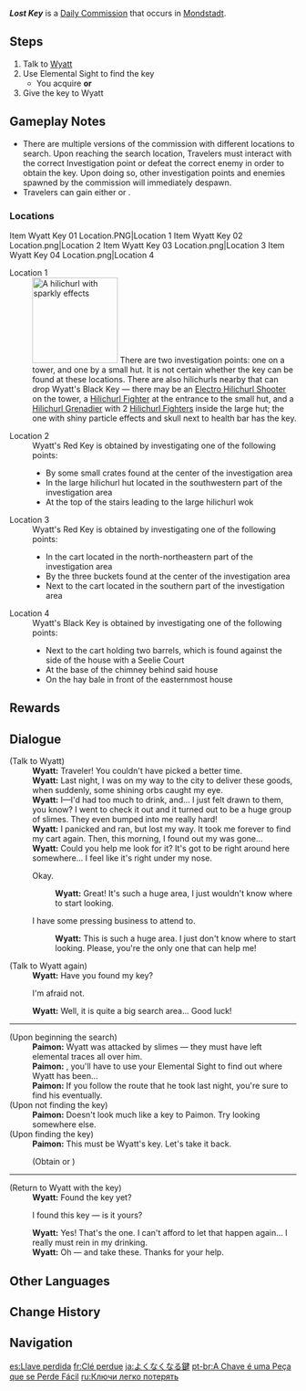 {{Quest Infobox
|id             = 20005; 20019; 20025; 20035
|type           = Commission
|image          = Commission Lost Key.png
|region         = Mondstadt
|npc            = Wyatt
|startLocation  = [[Dadaupa Gorge]], [[Mondstadt]]
|startLocation2 = [[Dawn Winery]], Mondstadt
|characters     = Paimon; Traveler; Wyatt
|otherRewards   = 
*AR-Dependent Rewards
}}
'''''Lost Key''''' is a [[Daily Commission]] that occurs in [[Mondstadt]].

==Steps==
#Talk to [[Wyatt]]
#Use Elemental Sight to find the key
#* You acquire {{Item|Wyatt's Black Key}} '''or''' {{Item|Wyatt's Red Key}}
#Give the key to Wyatt

==Gameplay Notes==
* There are multiple versions of the commission with different locations to search. Upon reaching the search location, Travelers must interact with the correct Investigation point or defeat the correct enemy in order to obtain the key. Upon doing so, other investigation points and enemies spawned by the commission will immediately despawn.
* Travelers can gain either {{Item|Wyatt's Black Key}} or {{Item|Wyatt's Red Key}}.

===Locations===
<gallery>
Item Wyatt Key 01 Location.PNG|Location 1
Item Wyatt Key 02 Location.png|Location 2
Item Wyatt Key 03 Location.png|Location 3
Item Wyatt Key 04 Location.png|Location 4
</gallery>

; Location 1
: [[File:Lost Key Enemy Sparkle Effects.png|right|150px|A hilichurl with sparkly effects]] There are two investigation points: one on a tower, and one by a small hut. It is not certain whether the key can be found at these locations. There are also hilichurls nearby that can drop Wyatt's Black Key &mdash; there may be an [[Electro Hilichurl Shooter]] on the tower, a [[Hilichurl Fighter]] at the entrance to the small hut, and a [[Hilichurl Grenadier]] with 2 [[Hilichurl Fighter]]s inside the large hut; the one with shiny particle effects and skull next to health bar has the key.
{{clr}}
; Location 2
: Wyatt's Red Key is obtained by investigating one of the following points:
:* By some small crates found at the center of the investigation area
:* In the large hilichurl hut located in the southwestern part of the investigation area
:* At the top of the stairs leading to the large hilichurl wok

; Location 3
: Wyatt's Red Key is obtained by investigating one of the following points:
:* In the cart located in the north-northeastern part of the investigation area
:* By the three buckets found at the center of the investigation area
:* Next to the cart located in the southern part of the investigation area

; Location 4
: Wyatt's Black Key is obtained by investigating one of the following points:
:* Next to the cart holding two barrels, which is found against the side of the house with a Seelie Court
:* At the base of the chimney behind said house
:* On the hay bale in front of the easternmost house

==Rewards==
{{Commission Rewards|full}}

==Dialogue==
{{Quest Description|[[Wyatt]] is looking for a key he has lost.<br><br>Wyatt, who escorts goods, is fond of drinking. However, after some heavy drinking, he has lost his key. Try following his footprints to find his key and bring it back to him.}}
{{Dialogue Start}}
;(Talk to Wyatt)
:'''Wyatt:''' Traveler! You couldn't have picked a better time.
:'''Wyatt:''' Last night, I was on my way to the city to deliver these goods, when suddenly, some shining orbs caught my eye.
:'''Wyatt:''' I&mdash;I'd had too much to drink, and... I just felt drawn to them, you know? I went to check it out and it turned out to be a huge group of slimes. They even bumped into me really hard!
:'''Wyatt:''' I panicked and ran, but lost my way. It took me forever to find my cart again. Then, this morning, I found out my {{Color|buzzword|key}} was gone...
:'''Wyatt:''' Could you help me look for it? It's got to be right around here somewhere... I feel like it's right under my nose.
:{{DIcon}} Okay.
::'''Wyatt:''' Great! It's such a huge area, I just wouldn't know where to start looking.
:{{DIcon}} I have some pressing business to attend to.
::'''Wyatt:''' This is such a huge area. I just don't know where to start looking. Please, you're the only one that can help me!

;(Talk to Wyatt again)
:'''Wyatt:''' Have you found my key?
:{{DIcon}} I'm afraid not.
:'''Wyatt:''' Well, it is quite a big search area... Good luck!
----
;(Upon beginning the search)
:'''Paimon:''' Wyatt was attacked by slimes &mdash; they must have left elemental traces all over him.
:'''Paimon:''' {{Traveler}}, you'll have to use your Elemental Sight to find out where Wyatt has been...
:'''Paimon:''' If you follow the route that he took last night, you're sure to find his {{Color|buzzword|key}} eventually.
;(Upon not finding the key)
:'''Paimon:''' Doesn't look much like a key to Paimon. Try looking somewhere else.
;(Upon finding the key)
:'''Paimon:''' This must be Wyatt's key. Let's take it back.
:;(Obtain {{Item|Wyatt's Black Key}} or {{Item|Wyatt's Red Key}})
----
;(Return to Wyatt with the key)
:'''Wyatt:''' Found the key yet?
:{{DIcon}} I found this key &mdash; is it yours?
:'''Wyatt:''' Yes! That's the one. I can't afford to let that happen again... I really must rein in my drinking.
:'''Wyatt:''' Oh &mdash; and take these. Thanks for your help.
{{Dialogue End}}

==Other Languages==
{{Other Languages
|en      = Lost Key
|zhs     = 钥匙是易丢品
|zhs_rm  = Yàoshi Shì Yì Diū Pǐn
|zht     = 鑰匙是易丟物
|zht_rm  = Yàoshi Shì Yì Diū Wù
|zh_tl   = Keys Are Easy Things to Lose
|ja      = よくなくなる鍵
|ja_rm   = Yoku Nakunaru Kagi
|ja_tl   = Easily Lost Key
|ko      = 잃어버리기 쉬운 열쇠
|ko_tl   = Easily Lost Key
|es      = Llave perdida
|es_tl   = Lost Key
|fr      = Clé perdue
|fr_tl   = Lost Key
|ru      = Ключи легко потерять
|ru_tl   = Keys are Easy to Lose
|th      = กุญแจน่ะเป็นของที่หายได้ง่าย
|th_rm   = Kunchae na Pen khong thi Hai Dai Ngai
|th_tl   = Keys Are Easily Lost
|vi      = Chìa Khóa Là Vật Dễ Mất
|vi_tl   = Keys Are Easily Lost
|de      = Wo ist mein Schlüssel?
|de_tl   = Where Is My Key?
|id      = Kunci yang Hilang
|id_tl   = Lost Key
|pt      = A Chave é uma Peça que se Perde Fácil
|pt_tl   = The Key is a Piece that can be Easily Lost
|tr      = Kayıp Anahtar
|tr_tl   = Lost Key
|it      = La chiave smarrita
|it_tl   = 
}}

==Change History==
{{Change History|1.0}}

==Navigation==
{{Commission Navbox|Mondstadt|Standalone}}

[[es:Llave perdida]]
[[fr:Clé perdue]]
[[ja:よくなくなる鍵]]
[[pt-br:A Chave é uma Peça que se Perde Fácil]]
[[ru:Ключи легко потерять]]
